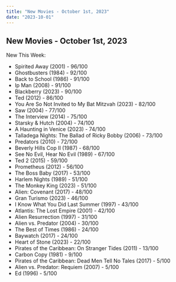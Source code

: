 ```yaml
---
title: "New Movies - October 1st, 2023"
date: "2023-10-01"
---
```


## **New Movies - October 1st, 2023**

New This Week:

- Spirited Away (2001) - 96/100
- Ghostbusters (1984) - 92/100
- Back to School (1986) - 91/100
- Ip Man (2008) - 91/100
- Blackberry (2023) - 90/100
- Ted (2012) - 86/100
- You Are So Not Invited to My Bat Mitzvah (2023) - 82/100
- Saw (2004) - 77/100
- The Interview (2014) - 75/100
- Starsky & Hutch (2004) - 74/100
- A Haunting in Venice (2023) - 74/100
- Talladega Nights: The Ballad of Ricky Bobby (2006) - 73/100
- Predators (2010) - 72/100
- Beverly Hills Cop II (1987) - 68/100
- See No Evil, Hear No Evil (1989) - 67/100
- Ted 2 (2015) - 59/100
- Prometheus (2012) - 56/100
- The Boss Baby (2017) - 53/100
- Harlem Nights (1989) - 51/100
- The Monkey King (2023) - 51/100
- Alien: Covenant (2017) - 48/100
- Gran Turismo (2023) - 46/100
- I Know What You Did Last Summer (1997) - 43/100
- Atlantis: The Lost Empire (2001) - 42/100
- Alien Resurrection (1997) - 31/100
- Alien vs. Predator (2004) - 30/100
- The Best of Times (1986) - 24/100
- Baywatch (2017) - 24/100
- Heart of Stone (2023) - 22/100
- Pirates of the Caribbean: On Stranger Tides (2011) - 13/100
- Carbon Copy (1981) - 9/100
- Pirates of the Caribbean: Dead Men Tell No Tales (2017) - 5/100
- Alien vs. Predator: Requiem (2007) - 5/100
- Ed (1996) - 5/100
